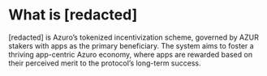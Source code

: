 # What is [redacted]

[redacted] is Azuro’s tokenized incentivization scheme, governed by AZUR stakers with apps as the primary beneficiary. The system aims to foster a thriving app-centric Azuro economy, where apps are rewarded based on their perceived merit to the protocol’s long-term success.